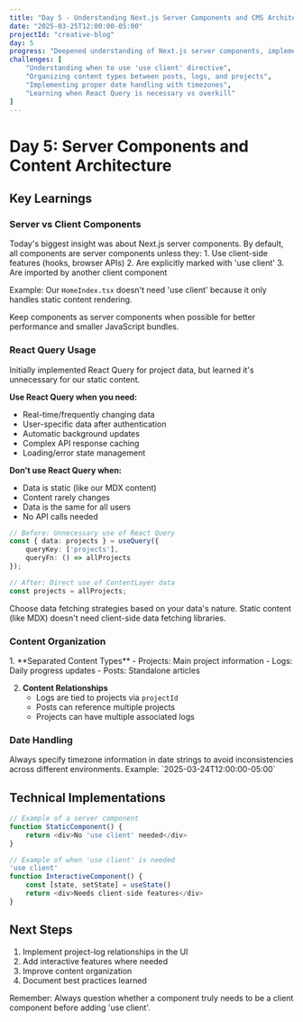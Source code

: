 ```yaml
---
title: "Day 5 - Understanding Next.js Server Components and CMS Architecture"
date: "2025-03-25T12:00:00-05:00"
projectId: "creative-blog"
day: 5
progress: "Deepened understanding of Next.js server components, implemented proper CMS architecture, and improved content organization."
challenges: [
    "Understanding when to use 'use client' directive",
    "Organizing content types between posts, logs, and projects",
    "Implementing proper date handling with timezones",
    "Learning when React Query is necessary vs overkill"
]
---
```


# Day 5: Server Components and Content Architecture

## Key Learnings

### Server vs Client Components

<Card>
Today's biggest insight was about Next.js server components. By default, all components are server components unless they:
1. Use client-side features (hooks, browser APIs)
2. Are explicitly marked with 'use client'
3. Are imported by another client component

Example: Our `HomeIndex.tsx` doesn't need 'use client' because it only handles static content rendering.
</Card>

<Tip>
Keep components as server components when possible for better performance and smaller JavaScript bundles.
</Tip>

### React Query Usage

<Card>
Initially implemented React Query for project data, but learned it's unnecessary for our static content. 

**Use React Query when you need:**
- Real-time/frequently changing data
- User-specific data after authentication
- Automatic background updates
- Complex API response caching
- Loading/error state management

**Don't use React Query when:**
- Data is static (like our MDX content)
- Content rarely changes
- Data is the same for all users
- No API calls needed
</Card>

```typescript
// Before: Unnecessary use of React Query
const { data: projects } = useQuery({
    queryKey: ['projects'],
    queryFn: () => allProjects
});

// After: Direct use of ContentLayer data
const projects = allProjects;
```

<Warning>
Choose data fetching strategies based on your data's nature. Static content (like MDX) doesn't need client-side data fetching libraries.
</Warning>

### Content Organization

<Steps>
1. **Separated Content Types**
   - Projects: Main project information
   - Logs: Daily progress updates
   - Posts: Standalone articles

2. **Content Relationships**
   - Logs are tied to projects via `projectId`
   - Posts can reference multiple projects
   - Projects can have multiple associated logs
</Steps>

### Date Handling

<Warning>
Always specify timezone information in date strings to avoid inconsistencies across different environments.
Example: `2025-03-24T12:00:00-05:00`
</Warning>

## Technical Implementations

```typescript
// Example of a server component
function StaticComponent() {
    return <div>No 'use client' needed</div>
}

// Example of when 'use client' is needed
'use client'
function InteractiveComponent() {
    const [state, setState] = useState()
    return <div>Needs client-side features</div>
}
```

## Next Steps

1. Implement project-log relationships in the UI
2. Add interactive features where needed
3. Improve content organization
4. Document best practices learned

<Tip>
Remember: Always question whether a component truly needs to be a client component before adding 'use client'.
</Tip> 